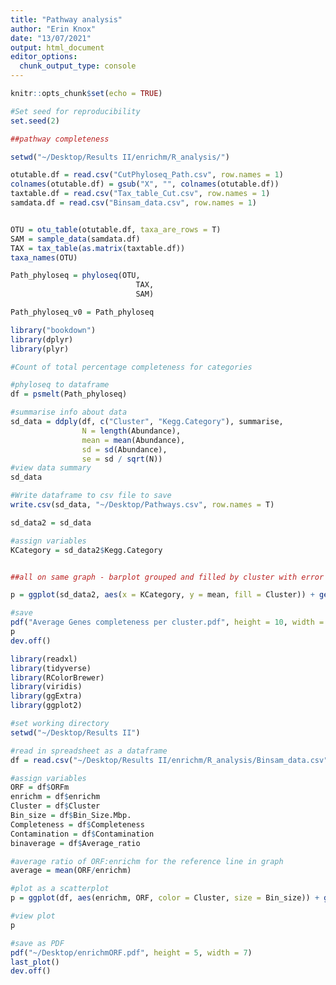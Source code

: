 ```yaml
---
title: "Pathway analysis"
author: "Erin Knox"
date: "13/07/2021"
output: html_document
editor_options: 
  chunk_output_type: console
---
```


```r
knitr::opts_chunk$set(echo = TRUE)
```

```r
#Set seed for reproducibility
set.seed(2)
```

```r

##pathway completeness

setwd("~/Desktop/Results II/enrichm/R_analysis/")

otutable.df = read.csv("CutPhyloseq_Path.csv", row.names = 1)
colnames(otutable.df) = gsub("X", "", colnames(otutable.df))
taxtable.df = read.csv("Tax_table_Cut.csv", row.names = 1)
samdata.df = read.csv("Binsam_data.csv", row.names = 1)


OTU = otu_table(otutable.df, taxa_are_rows = T)
SAM = sample_data(samdata.df)
TAX = tax_table(as.matrix(taxtable.df))
taxa_names(OTU)

Path_phyloseq = phyloseq(OTU,
                            TAX,
                            SAM)

Path_phyloseq_v0 = Path_phyloseq

```

```r
library("bookdown")
library(dplyr)
library(plyr)

#Count of total percentage completeness for categories

#phyloseq to dataframe
df = psmelt(Path_phyloseq)

#summarise info about data
sd_data = ddply(df, c("Cluster", "Kegg.Category"), summarise,
                N = length(Abundance),
                mean = mean(Abundance),
                sd = sd(Abundance),
                se = sd / sqrt(N))
#view data summary
sd_data

#Write dataframe to csv file to save
write.csv(sd_data, "~/Desktop/Pathways.csv", row.names = T)

sd_data2 = sd_data

#assign variables
KCategory = sd_data2$Kegg.Category


##all on same graph - barplot grouped and filled by cluster with error bars

p = ggplot(sd_data2, aes(x = KCategory, y = mean, fill = Cluster)) + geom_bar(stat = "identity", colour="black", size=.3, position = "dodge") + geom_errorbar(aes(ymin=mean-se, ymax=mean+se), size=.3, width=.2, position = position_dodge(.9)) + theme(axis.text.x = element_text(angle = 90, vjust = 1, hjust=1)) + ylab("Average Pathway Completeness") + xlab("Kegg Orthology Pathway Category") + scale_fill_manual(values = c(cbPal))

#save
pdf("Average Genes completeness per cluster.pdf", height = 10, width = 15)
p
dev.off()


```

```r
library(readxl)
library(tidyverse)
library(RColorBrewer)
library(viridis)
library(ggExtra)
library(ggplot2)

#set working directory
setwd("~/Desktop/Results II")

#read in spreadsheet as a dataframe
df = read.csv("~/Desktop/Results II/enrichm/R_analysis/Binsam_data.csv", row.names = 1)

#assign variables
ORF = df$ORFm
enrichm = df$enrichm
Cluster = df$Cluster
Bin_size = df$Bin_Size.Mbp.
Completeness = df$Completeness
Contamination = df$Contamination
binaverage = df$Average_ratio

#average ratio of ORF:enrichm for the reference line in graph
average = mean(ORF/enrichm)

#plot as a scatterplot
p = ggplot(df, aes(enrichm, ORF, color = Cluster, size = Bin_size)) + geom_point()  + geom_abline(intercept = 0, slope =  average) + scale_color_manual(values = c(cbPal))

#view plot
p

#save as PDF
pdf("~/Desktop/enrichmORF.pdf", height = 5, width = 7)
last_plot()
dev.off()

```


